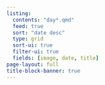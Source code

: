 ```yaml
---
listing:
  contents: "day*.qmd"
  feed: true
  sort: "date desc"
  type: grid
  sort-ui: true
  filter-ui: true
  fields: [image, date, title]
page-layout: full
title-block-banner: true
---
```



